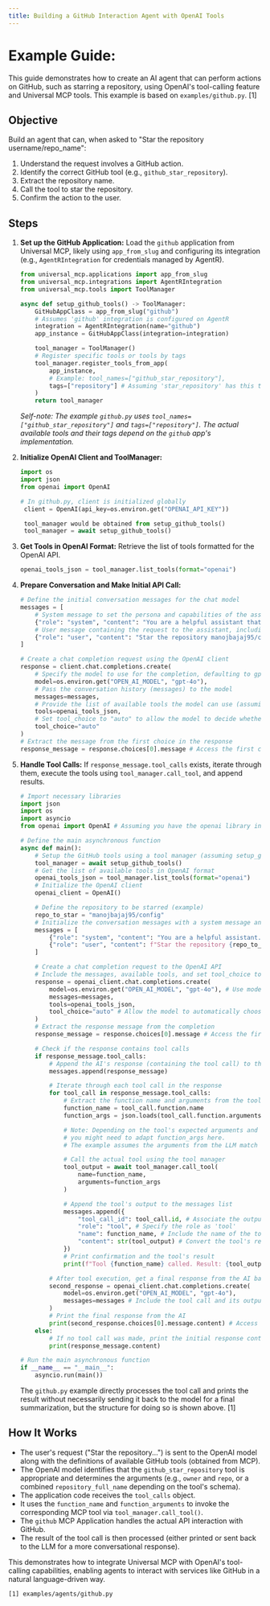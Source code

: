 ```yaml
---
title: Building a GitHub Interaction Agent with OpenAI Tools
---
```


# Example Guide: 

This guide demonstrates how to create an AI agent that can perform actions on GitHub, such as starring a repository, using OpenAI's tool-calling feature and Universal MCP tools. This example is based on `examples/github.py`. [1]

## Objective

Build an agent that can, when asked to "Star the repository username/repo_name":
1.  Understand the request involves a GitHub action.
2.  Identify the correct GitHub tool (e.g., `github_star_repository`).
3.  Extract the repository name.
4.  Call the tool to star the repository.
5.  Confirm the action to the user.

## Steps

1.  **Set up the GitHub Application:**
    Load the `github` application from Universal MCP, likely using `app_from_slug` and configuring its integration (e.g., `AgentRIntegration` for credentials managed by AgentR).

    ```python
    from universal_mcp.applications import app_from_slug
    from universal_mcp.integrations import AgentRIntegration
    from universal_mcp.tools import ToolManager

    async def setup_github_tools() -> ToolManager:
        GitHubAppClass = app_from_slug("github")
        # Assumes 'github' integration is configured on AgentR
        integration = AgentRIntegration(name="github")
        app_instance = GitHubAppClass(integration=integration)

        tool_manager = ToolManager()
        # Register specific tools or tools by tags
        tool_manager.register_tools_from_app(
            app_instance,
            # Example: tool_names=["github_star_repository"],
            tags=["repository"] # Assuming 'star_repository' has this tag
        )
        return tool_manager
    ```
    *Self-note: The example `github.py` uses `tool_names=["github_star_repository"]` and `tags=["repository"]`. The actual available tools and their tags depend on the `github` app's implementation.*

2.  **Initialize OpenAI Client and ToolManager:**
    ```python
    import os
    import json
    from openai import OpenAI

    # In github.py, client is initialized globally
     client = OpenAI(api_key=os.environ.get("OPENAI_API_KEY"))

     tool_manager would be obtained from setup_github_tools()
     tool_manager = await setup_github_tools()
    ```

3.  **Get Tools in OpenAI Format:**
    Retrieve the list of tools formatted for the OpenAI API.

    ```python
    openai_tools_json = tool_manager.list_tools(format="openai")
    ```

4.  **Prepare Conversation and Make Initial API Call:**
    ```python
    # Define the initial conversation messages for the chat model
    messages = [
        # System message to set the persona and capabilities of the assistant
        {"role": "system", "content": "You are a helpful assistant that can use tools."},
        # User message containing the request to the assistant, including the target repository
        {"role": "user", "content": "Star the repository manojbajaj95/config"} # Example repository to be acted upon
    ]

    # Create a chat completion request using the OpenAI client
    response = client.chat.completions.create(
        # Specify the model to use for the completion, defaulting to gpt-4o if not in environment variables
        model=os.environ.get("OPEN_AI_MODEL", "gpt-4o"),
        # Pass the conversation history (messages) to the model
        messages=messages,
        # Provide the list of available tools the model can use (assuming openai_tools_json is defined)
        tools=openai_tools_json,
        # Set tool_choice to "auto" to allow the model to decide whether to call a tool or respond directly
        tool_choice="auto"
    )
    # Extract the message from the first choice in the response
    response_message = response.choices[0].message # Access the first choice's message
    ```

5.  **Handle Tool Calls:**
    If `response_message.tool_calls` exists, iterate through them, execute the tools using `tool_manager.call_tool`, and append results.

    ```python
    # Import necessary libraries
    import json
    import os
    import asyncio
    from openai import OpenAI # Assuming you have the openai library installed

    # Define the main asynchronous function
    async def main():
        # Setup the GitHub tools using a tool manager (assuming setup_github_tools is defined elsewhere)
        tool_manager = await setup_github_tools()
        # Get the list of available tools in OpenAI format
        openai_tools_json = tool_manager.list_tools(format="openai")
        # Initialize the OpenAI client
        openai_client = OpenAI()

        # Define the repository to be starred (example)
        repo_to_star = "manojbajaj95/config"
        # Initialize the conversation messages with a system message and a user query
        messages = [
            {"role": "system", "content": "You are a helpful assistant."},
            {"role": "user", "content": f"Star the repository {repo_to_star}"}
        ]

        # Create a chat completion request to the OpenAI API
        # Include the messages, available tools, and set tool_choice to "auto" to let the model decide
        response = openai_client.chat.completions.create(
            model=os.environ.get("OPEN_AI_MODEL", "gpt-4o"), # Use model from environment variable or default
            messages=messages,
            tools=openai_tools_json,
            tool_choice="auto" # Allow the model to automatically choose a tool
        )
        # Extract the response message from the completion
        response_message = response.choices[0].message # Access the first choice's message

        # Check if the response contains tool calls
        if response_message.tool_calls:
            # Append the AI's response (containing the tool call) to the messages list
            messages.append(response_message)

            # Iterate through each tool call in the response
            for tool_call in response_message.tool_calls:
                # Extract the function name and arguments from the tool call
                function_name = tool_call.function.name
                function_args = json.loads(tool_call.function.arguments)

                # Note: Depending on the tool's expected arguments and the LLM's output,
                # you might need to adapt function_args here.
                # The example assumes the arguments from the LLM match the tool's requirements.

                # Call the actual tool using the tool manager
                tool_output = await tool_manager.call_tool(
                    name=function_name,
                    arguments=function_args
                )

                # Append the tool's output to the messages list
                messages.append({
                    "tool_call_id": tool_call.id, # Associate the output with the tool call
                    "role": "tool", # Specify the role as 'tool'
                    "name": function_name, # Include the name of the tool that was called
                    "content": str(tool_output) # Convert the tool's result to a string
                })
                # Print confirmation and the tool's result
                print(f"Tool {function_name} called. Result: {tool_output}")

            # After tool execution, get a final response from the AI based on the updated messages
            second_response = openai_client.chat.completions.create(
                model=os.environ.get("OPEN_AI_MODEL", "gpt-4o"),
                messages=messages # Include the tool call and its output in the messages
            )
            # Print the final response from the AI
            print(second_response.choices[0].message.content) # Access the first choice's message
        else:
            # If no tool call was made, print the initial response content
            print(response_message.content)

    # Run the main asynchronous function
    if __name__ == "__main__":
        asyncio.run(main())

    ```
    The `github.py` example directly processes the tool call and prints the result without necessarily sending it back to the model for a final summarization, but the structure for doing so is shown above. [1]

## How It Works

*   The user's request ("Star the repository...") is sent to the OpenAI model along with the definitions of available GitHub tools (obtained from MCP).
*   The OpenAI model identifies that the `github_star_repository` tool is appropriate and determines the arguments (e.g., `owner` and `repo`, or a combined `repository_full_name` depending on the tool's schema).
*   The application code receives the `tool_calls` object.
*   It uses the `function_name` and `function_arguments` to invoke the corresponding MCP tool via `tool_manager.call_tool()`.
*   The `github` MCP Application handles the actual API interaction with GitHub.
*   The result of the tool call is then processed (either printed or sent back to the LLM for a more conversational response).

This demonstrates how to integrate Universal MCP with OpenAI's tool-calling capabilities, enabling agents to interact with services like GitHub in a natural language-driven way.

```
[1] examples/agents/github.py
```